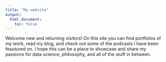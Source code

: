 ```yaml
---
title: "My website"
output:
  html_document:
    toc: false
---
```




Welcome new and returning visitors! On this site you can find portfolios of my work, read my blog, and check out some of the podcasts I have been feautured on. I hope this can be a place to showcase and share my passions for data science, philosophy, and all of the stuff in between. 


